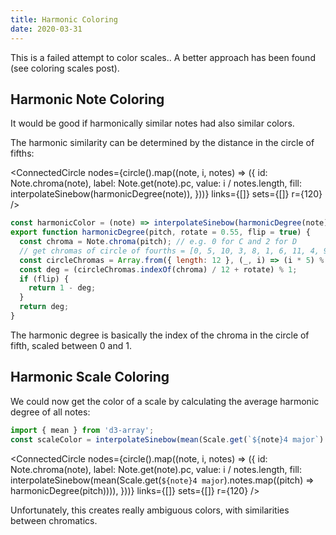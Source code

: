 ```yaml
---
title: Harmonic Coloring
date: 2020-03-31
---
```



This is a failed attempt to color scales.. A better approach has been found (see coloring scales post).

## Harmonic Note Coloring

It would be good if harmonically similar notes had also similar colors.

The harmonic similarity can be determined by the distance in the circle of fifths:

<ConnectedCircle
  nodes={circle().map((note, i, notes) => ({
    id: Note.chroma(note),
    label: Note.get(note).pc,
    value: i / notes.length,
    fill: interpolateSinebow(harmonicDegree(note)),
  }))}
  links={[]}
  sets={[]}
  r={120}
/>

```js
const harmonicColor = (note) => interpolateSinebow(harmonicDegree(note));
export function harmonicDegree(pitch, rotate = 0.55, flip = true) {
  const chroma = Note.chroma(pitch); // e.g. 0 for C and 2 for D
  // get chromas of circle of fourths = [0, 5, 10, 3, 8, 1, 6, 11, 4, 9, 2, 7]
  const circleChromas = Array.from({ length: 12 }, (_, i) => (i * 5) % 12);
  const deg = (circleChromas.indexOf(chroma) / 12 + rotate) % 1;
  if (flip) {
    return 1 - deg;
  }
  return deg;
}
```

The harmonic degree is basically the index of the chroma in the circle of fifth, scaled between 0 and 1.

## Harmonic Scale Coloring

We could now get the color of a scale by calculating the average harmonic degree of all notes:

```js
import { mean } from 'd3-array';
const scaleColor = interpolateSinebow(mean(Scale.get(`${note}4 major`).notes.map((pitch) => harmonicDegree(pitch))));
```

<ConnectedCircle
  nodes={circle().map((note, i, notes) => ({
    id: Note.chroma(note),
    label: Note.get(note).pc,
    value: i / notes.length,
    fill: interpolateSinebow(mean(Scale.get(`${note}4 major`).notes.map((pitch) => harmonicDegree(pitch)))),
  }))}
  links={[]}
  sets={[]}
  r={120}
/>

Unfortunately, this creates really ambiguous colors, with similarities between chromatics.
